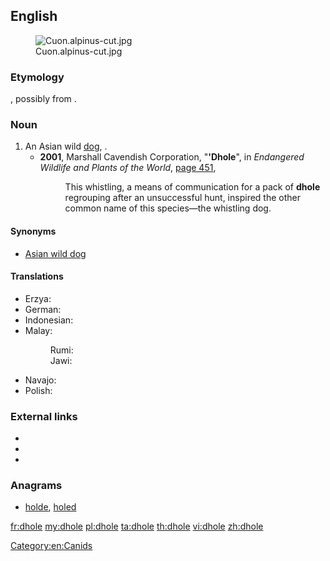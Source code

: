 ==English==
[[File:Cuon.alpinus-cut.jpg|thumb]]

===Etymology===
{{unk.|en}}, possibly from {{etyl|kn|en}} {{m|kn|ತೋಳ||wolf}}.

===Noun===
{{en-noun|s|dhole}}

# An Asian wild [[dog]], {{taxlink|Cuon alpinus|species|noshow=1}}.
#* '''2001''', Marshall Cavendish Corporation, "''''Dhole'''", in ''Endangered Wildlife and Plants of the World'', [http://books.google.com/books?id=jTMY7Fp01zcC&pg=PA451&dq=%22dhole|dholes%22&hl=en&ei=zOBMTs2ZDIHEmAWY_8nFBg&sa=X&oi=book_result&ct=result&resnum=2&ved=0CC4Q6AEwAQ#v=onepage&q=%22dhole|dholes%22&f=false page 451],
#*: This whistling, a means of communication for a pack of '''dhole''' regrouping after an unsuccessful hunt, inspired the other common name of this species—the whistling dog.

====Synonyms====
* {{sense|''Cuon alpinus''}} [[Asian wild dog]]

====Translations====
{{trans-top|Asian wild dog}}
* Erzya: {{t|myv|пандоверьгиз}}
* German: {{t|de|Rothund|m}}
* Indonesian: {{t+|id|ajak}}
* Malay:
*: Rumi: {{t|ms|anjing hutan}}
*: Jawi: {{t|ms|انجيڠ هوتن|sc=Arab}}
{{trans-mid}}
* Navajo: {{t|nv|Náátsʼózídę́ę́ʼ mąʼiiłchííʼ}}
* Polish: {{t+|pl|cyjon|m}}
{{trans-bottom}}

===External links===
* {{pedia}}
* {{specieslite|Cuon alpinus}}
* {{comcatlite|Cuon alpinus}}

===Anagrams===
* [[holde#English|holde]], [[holed#English|holed]]

[[Category:en:Canids]]

[[fr:dhole]]
[[my:dhole]]
[[pl:dhole]]
[[ta:dhole]]
[[th:dhole]]
[[vi:dhole]]
[[zh:dhole]]